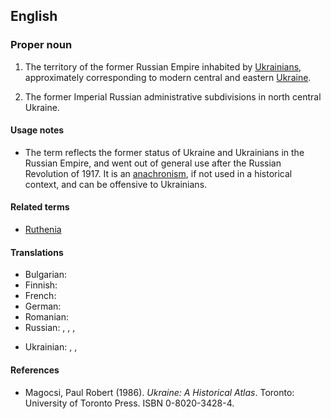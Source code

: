 ==English==
{{wikipedia}}

===Proper noun===
{{en-proper noun}}

# {{context|historical|lang=en}} The territory of the former Russian Empire inhabited by [[Ukrainian]]s, approximately corresponding to modern central and eastern [[Ukraine]].
# {{context|historical|lang=en}} The former Imperial Russian administrative subdivisions in north central Ukraine.

====Usage notes====
* The term reflects the former status of Ukraine and Ukrainians in the Russian Empire, and went out of general use after the Russian Revolution of 1917. It is an [[anachronism]], if not used in a historical context, and can be offensive to Ukrainians.

====Related terms====
* [[Ruthenia]]

====Translations====
{{trans-top|a historical area}}
* Bulgarian: {{t|bg|Малорусия|f|tr=Malorúsija|sc=Cyrl}}
* Finnish: {{t|fi|Vähä-Venäjä}}
* French: {{t+|fr|Petite Russie|f}}
* German: {{t|de|Kleinrussland|n}}
* Romanian: {{t|ro|Mica Rusie|f}}
* Russian: {{t|ru|Малая Русь|f|tr=Málaja Rusʹ|sc=Cyrl}}, {{t|ru|Малая Россия|f|tr=Málaja Rossíja|sc=Cyrl}}, {{t+|ru|Малороссия|f|tr=Maloróssija|sc=Cyrl}}, {{t|ru|Малоруссия|f|tr=Malorússija|sc=Cyrl}} {{qualifier|less common}}
{{trans-mid}}
* Ukrainian: {{t|uk|Мала Русь|f|tr=Malá Rusʹ|sc=Cyrl}}, {{t|uk|Мала Росія|f|tr=Malá Rosíja|sc=Cyrl}}, {{t|uk|Малоросія|f|tr=Malorósija|sc=Cyrl}}
{{trans-bottom}}

====References====
* Magocsi, Paul Robert (1986).  ''Ukraine: A Historical Atlas''.  Toronto: University of Toronto Press.  ISBN 0-8020-3428-4.